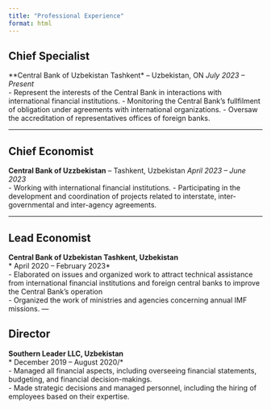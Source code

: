 ```yaml
---
title: "Professional Experience"
format: html
---
```


## Chief Specialist  
**Central Bank of Uzbekistan Tashkent* – Uzbekistan, ON  *July 2023 – Present*  
- Represent the interests of the Central Bank in 
interactions with international financial institutions. 
- Monitoring the Central Bank's fullfilment of
obligation under agreements with international organizations.
- Oversaw the accreditation of representatives offices of foreign banks. 

---

## Chief Economist  
**Central Bank of Uzzbekistan** – Tashkent, Uzbekistan 
*April 2023 – June 2023*  
- Working with international financial institutions. 
- Participating in the development and coordination of projects related to interstate, inter-governmental and inter-agency agreements. 

---

## Lead Economist 
**Central Bank of Uzbekistan Tashkent, Uzbekistan**  
* April 2020 – February 2023*  
- Elaborated on issues and organized work to attract technical assistance from international financial institutions and foreign central banks to improve the Central Bank's operation  
- Organized the work of ministries and agencies concerning annual IMF missions.
---

## Director 
**Southern Leader LLC, Uzbekistan**  
* December 2019 – August 2020/*  
- Managed all financial aspects, including overseeing financial statements, budgeting, and financial decision-makings.  
- Made strategic decisions and managed personnel, including the hiring of employees based on their expertise.


